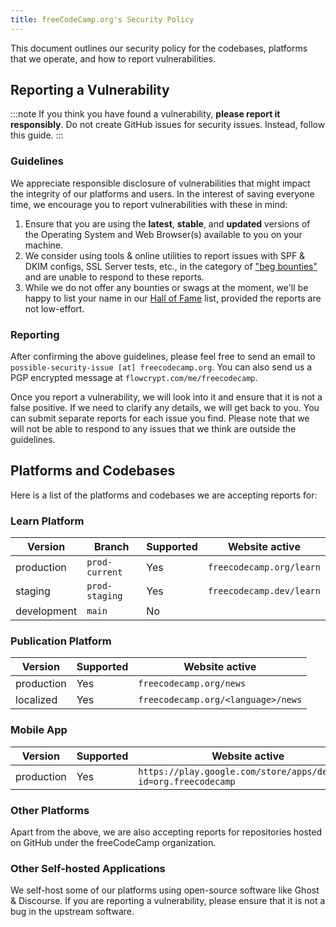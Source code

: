 ```yaml
---
title: freeCodeCamp.org's Security Policy
---
```


This document outlines our security policy for the codebases, platforms that we operate, and how to report vulnerabilities.

## Reporting a Vulnerability

:::note
If you think you have found a vulnerability, **please report it responsibly**. Do not create GitHub issues for security issues. Instead, follow this guide.
:::

### Guidelines

We appreciate responsible disclosure of vulnerabilities that might impact the integrity of our platforms and users. In the interest of saving everyone time, we encourage you to report vulnerabilities with these in mind:

1. Ensure that you are using the **latest**, **stable**, and **updated** versions of the Operating System and Web Browser(s) available to you on your machine.
2. We consider using tools & online utilities to report issues with SPF & DKIM configs, SSL Server tests, etc., in the category of ["beg bounties"](https://www.troyhunt.com/beg-bounties) and are unable to respond to these reports.
3. While we do not offer any bounties or swags at the moment, we'll be happy to list your name in our [Hall of Fame](/security-hall-of-fame/) list, provided the reports are not low-effort.

### Reporting

After confirming the above guidelines, please feel free to send an email to `possible-security-issue [at] freecodecamp.org`. You can also send us a PGP encrypted message at `flowcrypt.com/me/freecodecamp`.

Once you report a vulnerability, we will look into it and ensure that it is not a false positive. If we need to clarify any details, we will get back to you. You can submit separate reports for each issue you find. Please note that we will not be able to respond to any issues that we think are outside the guidelines.

## Platforms and Codebases

Here is a list of the platforms and codebases we are accepting reports for:

### Learn Platform

| Version     | Branch         | Supported | Website active           |
| ----------- | -------------- | --------- | ------------------------ |
| production  | `prod-current` | Yes       | `freecodecamp.org/learn` |
| staging     | `prod-staging` | Yes       | `freecodecamp.dev/learn` |
| development | `main`         | No        |                          |

### Publication Platform

| Version    | Supported | Website active                     |
| ---------- | --------- | ---------------------------------- |
| production | Yes       | `freecodecamp.org/news`            |
| localized  | Yes       | `freecodecamp.org/<language>/news` |

### Mobile App

| Version    | Supported | Website active                                                   |
| ---------- | --------- | ---------------------------------------------------------------- |
| production | Yes       | `https://play.google.com/store/apps/details?id=org.freecodecamp` |

### Other Platforms

Apart from the above, we are also accepting reports for repositories hosted on GitHub under the freeCodeCamp organization.

### Other Self-hosted Applications

We self-host some of our platforms using open-source software like Ghost & Discourse. If you are reporting a vulnerability, please ensure that it is not a bug in the upstream software.
